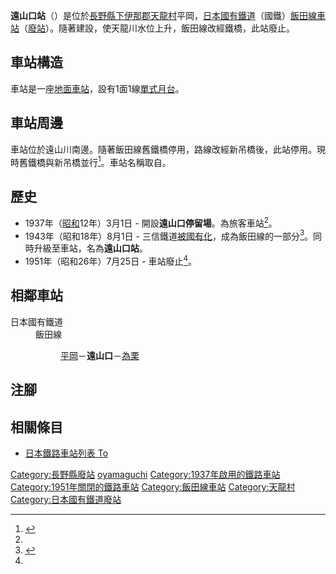 {{NoteTA
|T=zh-hans:远山口站;zh-hk:遠山口站;zh-tw:遠山口車站;
|1=zh-hans:远山口站;zh-hk:遠山口站;zh-tw:遠山口車站;
}}
{{Infobox station
|公司色 = grey
|站名 = 遠山口
|日文原名 = 遠山口
|平假名 = とおやまぐち
|羅馬拼音 = Tōyamaguchi
|所在地 = {{JPN}}[[長野縣|長野縣]][[下伊那郡|下伊那郡]][[天龍村|天龍村]]平岡
|座標 = {{coord|35|17|5|N|137|51|15|E|type:railwaystation_region:JP-24|display=inline,title}}
|車站構造 = [[地面車站|地面車站]]
|月台配置 = 1面1線
|啟用年月日 = 1937年（昭和12年）3月1日<ref name="nagano-zeneki">{{Cite book|author=信濃毎日新聞社出版部|title=長野県鉄道全駅 増補改訂版|publisher=信濃毎日新聞社|date=2011-07-24 |isbn=9784784071647 |page=340}}</ref>
|廢站年月日 = 1951年（昭和26年）7月25日<ref name="kanpo1951">[{{NDLDC|2963912/9}} 「日本国有鉄道公示第183号」『官報』1951年7月24日]（國立國會圖書館數碼化收藏）</ref>
|全寬備註 = 在車站廢止前，飯田線還是由[[日本國有鐵道|日本國有鐵道]]經營。
|adjacent = {{Adjacent stations|system=東海旅客鐵道|line=CD|left=平岡|right=為栗|note-left=1.4km|note-mid=距離[[豐橋站|豐橋]]95.1km|note-right=3.4km}}
}}
'''遠山口站'''（{{jpn|j=遠山口駅|hg=とおやまぐちえき|rm=Tōyamaguchi eki|f=y}}）是位於[[長野縣|長野縣]][[下伊那郡|下伊那郡]][[天龍村|天龍村]]平岡，[[日本國有鐵道|日本國有鐵道]]（國鐵）[[飯田線|飯田線]][[鐵路車站|車站]]（[[廢站|廢站]]）。隨著建設{{Translink|ja|平岡ダム|平岡水壩}}，使天龍川水位上升，飯田線改經鐵橋，此站廢止。

== 車站構造 ==
車站是一座[[地面車站|地面車站]]，設有1面1線[[單式月台|單式月台]]。

== 車站周邊 ==
車站位於遠山川南邊。隨著飯田線舊鐵橋停用，路線改經新吊橋後，此站停用。現時舊鐵橋與新吊橋並行<ref>{{Cite book |author={{Translink|ja|牛山隆信}} |year=2017 |title=秘境駅跡探訪 |page=107 |publisher=[[自由國民社|自由國民社]] |location= |isbn= |language=ja }}</ref>。車站名稱取自{{Translink|ja|遠山郷|遠山鄉}}。

== 歷史 ==
* 1937年（[[昭和|昭和]]12年）3月1日 - {{Translink|ja|三信鉄道|三信鐵道}}開設'''遠山口停留場'''。為旅客車站<ref name="nagano-zeneki"/>。
* 1943年（昭和18年）8月1日 - 三信鐵道[[戰時收購私鐵|被國有化]]，成為飯田線的一部分<ref name="sone03">{{Cite journal |author={{Translink|ja|曽根悟|曾根悟}}（監修） |journal=週刊 歴史でめぐる鉄道全路線 国鉄・JR |editor=朝日新聞出版分冊百科編集部（編集） |publisher={{Translink|ja|朝日新聞出版}} |issue=3 |title=飯田線・身延線・小海線 |date=2009-07-26 |pages=15-17 |language=ja}}</ref>。同時升級至車站，名為'''遠山口站'''。
* 1951年（昭和26年）7月25日 - 車站廢止<ref name="kanpo1951"/>。

== 相鄰車站 ==
; 日本國有鐵道
: 飯田線
:: [[平岡站|平岡]]－'''遠山口'''－[[為栗站|為栗]]
== 注腳 ==
{{Reflist}}
== 相關條目 ==
* [[日本鐵路車站列表_To|日本鐵路車站列表 To]]
{{飯田線|mode=1}}
{{DEFAULTSORT:Toyamaguchi}}
[[Category:長野縣廢站|Category:長野縣廢站]]
[[Category:日本鐵路車站_To|oyamaguchi]]
[[Category:1937年啟用的鐵路車站|Category:1937年啟用的鐵路車站]]
[[Category:1951年關閉的鐵路車站|Category:1951年關閉的鐵路車站]]
[[Category:飯田線車站|Category:飯田線車站]]
[[Category:天龍村|Category:天龍村]]
[[Category:日本國有鐵道廢站|Category:日本國有鐵道廢站]]